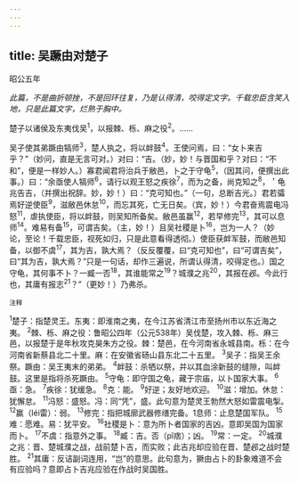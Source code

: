 ```yaml
---
---
---
```

title: 吴蹶由对楚子
---



昭公五年

*此篇，不是曲折顿挫，不是回环往复，乃是认得清，咬得定文字。千载忠臣含笑入地，只是此篇文字，烂熟于胸中。*

楚子以诸侯及东夷伐吴<sup>1</sup>，以报棘、栎、麻之役<sup>2</sup>。……

吴子使其弟蹶由犒师<sup>3</sup>，楚人执之，将以衅鼓<sup>4</sup>。王使问焉，曰：“女卜来吉乎？”（妙问，直是无言可对。）对曰：“吉。（妙，妙！与晋国和乎？对曰：“不和”，便是一样妙人。）寡君闻君将治兵于敝邑，卜之于守龟<sup>5</sup>，（因其问，便撰出此事。）曰：“余亟使人犒师<sup>6</sup>，请行以观王怒之疾徐<sup>7</sup>，而为之备，尚克知之<sup>8</sup>，＇龟兆告吉，（并撰出祝辞。妙，妙！）曰：“克可知也。”（一句，总断吉光。）君若骦焉好逆使臣<sup>9</sup>，滋敝邑休怠<sup>10</sup>，而忘其死，亡无日矣。（宾，妙！）今君奋焉震电冯怒<sup>11</sup>，虐执使臣，将以衅鼓，则吴知所备矣。敝邑虽赢<sup>12</sup>，若早修完<sup>13</sup>，其可以息师<sup>14</sup>。难易有备<sup>15</sup>，可谓吉矣。（主，妙！）且吴社稷是卜<sup>16</sup>，岂为一人？（妙论，至论！千载忠臣，视死如归，只是此意看得透彻。）使臣获衅军鼓，而敝邑知备，以御不虞<sup>17</sup>，其为吉，孰大焉？（反反覆覆，曰“克可知也”，曰“可谓吉矣”，曰“其为吉，孰大焉？”只是一句话，却作三遍说，所谓认得清，咬得定也。）国之守龟，其何事不卜？一臧一否<sup>18</sup>，其谁能常之<sup>19</sup>？城濮之兆<sup>20</sup>，其报在邲。今此行也，其庸有报志<sup>21</sup>？”（更妙！）乃弗杀。

<sup>注释</sup>

<sup>1</sup>楚子：指楚灵王。东夷：即淮南之夷，在今江苏省清江市至扬州市以东近海之夷。
<sup>2</sup>棘、栎、麻之役：鲁昭公四年（公元538年）吴伐楚，攻入棘、栎、麻三邑，以报楚于是年秋攻克昊朱方之役。棘：楚邑，在今河南省永城县南。栎：在今河南省新蔡县北二十里。麻：在安徽省砀山县东北二十五里。
<sup>3</sup>吴子：指吴王余祭。蹶由：吴王夷末的弟弟。
<sup>4</sup>衅鼓：杀牺以祭，并以其血涂新鼓的缝隙，叫衅鼓。这里是指将杀死蹶由。
<sup>5</sup>守龟：即守国之龟，藏于宗庙，以卜国家大事。
<sup>6</sup>亟：急。
<sup>7</sup>疾徐：犹缓急。
<sup>8</sup>克：能。
<sup>9</sup>好逆；友好地欢迎。
<sup>10</sup>滋：增加。休怠：犹懈怠。
<sup>11</sup>冯怒：盛怒。冯：同“凭”，盛。此句意为楚灵王勃然大怒如雷震电掣。
<sup>12</sup>赢（léi雷）：弱。
<sup>13</sup>修完：指把城廓武器修缮完备。1息师：止息楚国军队。
<sup>15</sup>难：愿难。易：犹平安。
<sup>16</sup>社稷是卜：意为所卜者国家的吉凶。意即吴国为国家而卜。
<sup>17</sup>不虞：指意外之事。
<sup>18</sup>臧：吉。否（pǐ痞）；凶。
<sup>19</sup>常：一定。
<sup>20</sup>城濮之兆：晋、楚城濮之战，战前楚卜吉，而实败；此吉兆却应验在晋、楚邲之战时楚胜。
<sup>21</sup>其庸：反诘副词连用，“岂”的意思。此句意为，獗由占卜的卦象难道不会有应验吗？意即占卜吉兆应验在作战时吴国胜。